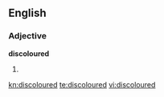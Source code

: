 ==English==
===Adjective===
'''discoloured'''

#{{British}} {{alternative spelling of|[[discolored]]}}

[[kn:discoloured]]
[[te:discoloured]]
[[vi:discoloured]]
